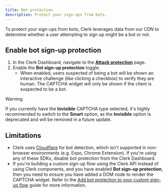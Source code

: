 ```yaml
---
title: Bot protection
description: Protect your sign-ups from bots.
---
```


To protect your sign-ups from bots, Clerk leverages data from our CDN to determine whether a user attempting to sign up might be a bot or not.

## Enable bot sign-up protection

1. In the Clerk Dashboard, navigate to the [**Attack protection**](https://dashboard.clerk.com/~/user-authentication/attack-protection) page.
1. Enable the **Bot sign-up protection** toggle.
   - When enabled, users suspected of being a bot will be shown an interactive challenge (like clicking a checkbox) to verify they are human. The CAPTCHA widget will only be shown if the client is suspected to be a bot.

> [!WARNING]
> If you currently have the **Invisible** CAPTCHA type selected, it's highly recommended to switch to the **Smart** option, as the **Invisible** option is deprecated and will be removed in a future update.

## Limitations

- Clerk uses [Cloudflare](https://developers.cloudflare.com/waf/reference/cloudflare-challenges/#mobile-device-emulation) for bot detection, which isn't supported in non-browser environments (e.g. Expo, Chrome Extension). If you're using any of these SDKs, disable bot protection from the Clerk Dashboard.
- If you're building a custom sign-up flow using the Clerk API instead of using Clerk components, and you have enabled **Bot sign-up protection**, then you need to ensure you have added a DOM node to render the CAPTCHA widget. Refer to the [Add bot protection to your custom sign-up flow](/docs/guides/development/custom-flows/authentication/bot-sign-up-protection) guide for more information.

